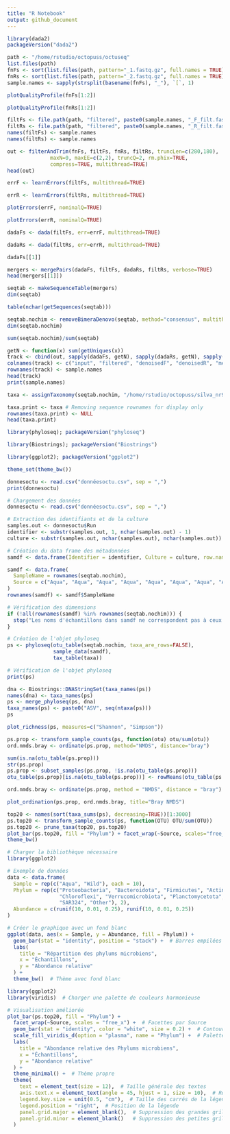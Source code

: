 ```yaml
---
title: "R Notebook"
output: github_document
---
```


```r
library(dada2)
packageVersion("dada2")
```
```r
path <- "/home/rstudio/octopuss/octuseq"
list.files(path)
fnFs <- sort(list.files(path, pattern="_1.fastq.gz", full.names = TRUE))
fnRs <- sort(list.files(path, pattern="_2.fastq.gz", full.names = TRUE))
sample.names <- sapply(strsplit(basename(fnFs), "_"), `[`, 1)
```
```r
plotQualityProfile(fnFs[1:2])
```
```r
plotQualityProfile(fnRs[1:2])
```

```r
filtFs <- file.path(path, "filtered", paste0(sample.names, "_F_filt.fastq.gz"))
filtRs <- file.path(path, "filtered", paste0(sample.names, "_R_filt.fastq.gz"))
names(filtFs) <- sample.names
names(filtRs) <- sample.names
```

```r
out <- filterAndTrim(fnFs, filtFs, fnRs, filtRs, truncLen=c(280,180),
              maxN=0, maxEE=c(2,2), truncQ=2, rm.phix=TRUE,
              compress=TRUE, multithread=TRUE)
head(out)
```

```r
errF <- learnErrors(filtFs, multithread=TRUE)
```
```r
errR <- learnErrors(filtRs, multithread=TRUE)
```

```r
plotErrors(errF, nominalQ=TRUE)
```
```r
plotErrors(errR, nominalQ=TRUE)
```

```r
dadaFs <- dada(filtFs, err=errF, multithread=TRUE)
```
```r
dadaRs <- dada(filtRs, err=errR, multithread=TRUE)
```
```r
dadaFs[[1]]
```
```r
mergers <- mergePairs(dadaFs, filtFs, dadaRs, filtRs, verbose=TRUE)
head(mergers[[1]])
```
```r
seqtab <- makeSequenceTable(mergers)
dim(seqtab)
```
```r
table(nchar(getSequences(seqtab)))
```

```r
seqtab.nochim <- removeBimeraDenovo(seqtab, method="consensus", multithread=TRUE, verbose=TRUE)
dim(seqtab.nochim)
```
```r
sum(seqtab.nochim)/sum(seqtab)
```
```r
getN <- function(x) sum(getUniques(x))
track <- cbind(out, sapply(dadaFs, getN), sapply(dadaRs, getN), sapply(mergers, getN), rowSums(seqtab.nochim))
colnames(track) <- c("input", "filtered", "denoisedF", "denoisedR", "merged", "nonchim")
rownames(track) <- sample.names
head(track)
print(sample.names)
```
```r
taxa <- assignTaxonomy(seqtab.nochim, "/home/rstudio/octopuss/silva_nr99_v138.1_train_set.fa.gz?download=1", multithread=TRUE)
```

```r
taxa.print <- taxa # Removing sequence rownames for display only
rownames(taxa.print) <- NULL
head(taxa.print)
```
```r
library(phyloseq); packageVersion("phyloseq")
```

```r
library(Biostrings); packageVersion("Biostrings")
```

```r
library(ggplot2); packageVersion("ggplot2")
```

```r
theme_set(theme_bw())
```
```r
donnesoctu <- read.csv("donnéesoctu.csv", sep = ",")
print(donnesoctu)
```
```r
# Chargement des données
donnesoctu <- read.csv("donnéesoctu.csv", sep = ",")

# Extraction des identifiants et de la culture
samples.out <- donnesoctu$Run
identifier <- substr(samples.out, 1, nchar(samples.out) - 1) 
culture <- substr(samples.out, nchar(samples.out), nchar(samples.out))

# Création du data frame des métadonnées
samdf <- data.frame(Identifier = identifier, Culture = culture, row.names = samples.out)

samdf <- data.frame(
  SampleName = rownames(seqtab.nochim),
  Source = c("Aqua", "Aqua", "Aqua", "Aqua", "Aqua", "Aqua", "Aqua", "Aqua", "Wild", "Wild", "Wild", "Wild", "Wild", "Wild", "Wild", "Wild", "Wild", "Wild", "Aqua", "Aqua" ) # Ajoutez les types dans l'ordre des échantillons
)
rownames(samdf) <- samdf$SampleName

# Vérification des dimensions
if (!all(rownames(samdf) %in% rownames(seqtab.nochim))) {
  stop("Les noms d'échantillons dans samdf ne correspondent pas à ceux de seqtab.nochim")
}

# Création de l'objet phyloseq
ps <- phyloseq(otu_table(seqtab.nochim, taxa_are_rows=FALSE), 
               sample_data(samdf), 
               tax_table(taxa))

# Vérification de l'objet phyloseq
print(ps)
```
```r
dna <- Biostrings::DNAStringSet(taxa_names(ps))
names(dna) <- taxa_names(ps)
ps <- merge_phyloseq(ps, dna)
taxa_names(ps) <- paste0("ASV", seq(ntaxa(ps)))
ps
```
```r
plot_richness(ps, measures=c("Shannon", "Simpson"))
```

```r
ps.prop <- transform_sample_counts(ps, function(otu) otu/sum(otu))
ord.nmds.bray <- ordinate(ps.prop, method="NMDS", distance="bray")
```

```r
sum(is.na(otu_table(ps.prop)))
str(ps.prop)
ps.prop <- subset_samples(ps.prop, !is.na(otu_table(ps.prop)))
otu_table(ps.prop)[is.na(otu_table(ps.prop))] <- rowMeans(otu_table(ps.prop), na.rm = TRUE)
```

```r
ord.nmds.bray <- ordinate(ps.prop, method = "NMDS", distance = "bray")
```

```r
plot_ordination(ps.prop, ord.nmds.bray, title="Bray NMDS")
```

```r
top20 <- names(sort(taxa_sums(ps), decreasing=TRUE))[1:3000]
ps.top20 <- transform_sample_counts(ps, function(OTU) OTU/sum(OTU))
ps.top20 <- prune_taxa(top20, ps.top20)
plot_bar(ps.top20, fill = "Phylum") + facet_wrap(~Source, scales="free_x")
theme_bw()

```
```r
# Charger la bibliothèque nécessaire
library(ggplot2)

# Exemple de données
data <- data.frame(
  Sample = rep(c("Aqua", "Wild"), each = 10),
  Phylum = rep(c("Proteobacteria", "Bacteroidota", "Firmicutes", "Actinobacteriota",
                 "Chloroflexi", "Verrucomicrobiota", "Planctomycetota", "Myxococcota", 
                 "SAR324", "Other"), 2),
  Abundance = c(runif(10, 0.01, 0.25), runif(10, 0.01, 0.25))
)

# Créer le graphique avec un fond blanc
ggplot(data, aes(x = Sample, y = Abundance, fill = Phylum)) +
  geom_bar(stat = "identity", position = "stack") +  # Barres empilées
  labs(
    title = "Répartition des phylums microbiens",
    x = "Échantillons",
    y = "Abondance relative"
  ) +
  theme_bw()  # Thème avec fond blanc

```
```r
library(ggplot2)
library(viridis)  # Charger une palette de couleurs harmonieuse

# Visualisation améliorée
plot_bar(ps.top20, fill = "Phylum") +
  facet_wrap(~Source, scales = "free_x") +  # Facettes par Source
  geom_bar(stat = "identity", color = "white", size = 0.2) +  # Contours blancs autour des segments
  scale_fill_viridis_d(option = "plasma", name = "Phylum") +  # Palette de couleurs harmonieuse
  labs(
    title = "Abondance relative des Phylums microbiens",
    x = "Échantillons",
    y = "Abondance relative"
  ) +
  theme_minimal() +  # Thème propre
  theme(
    text = element_text(size = 12),  # Taille générale des textes
    axis.text.x = element_text(angle = 45, hjust = 1, size = 10),  # Rotation des étiquettes X
    legend.key.size = unit(0.5, "cm"),  # Taille des carrés de la légende
    legend.position = "right",  # Position de la légende
    panel.grid.major = element_blank(),  # Suppression des grandes grilles
    panel.grid.minor = element_blank()   # Suppression des petites grilles
  )

```




